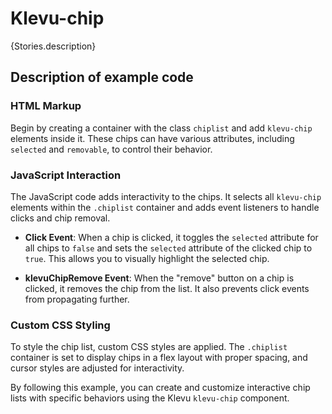 
<Meta of={Stories} />

# Klevu-chip

<Markdown>{Stories.description}</Markdown>

## Description of example code

### HTML Markup

Begin by creating a container with the class `chiplist` and add `klevu-chip` elements inside it. These chips can have various attributes, including `selected` and `removable`, to control their behavior.

### JavaScript Interaction

The JavaScript code adds interactivity to the chips. It selects all `klevu-chip` elements within the `.chiplist` container and adds event listeners to handle clicks and chip removal.

- **Click Event**: When a chip is clicked, it toggles the `selected` attribute for all chips to `false` and sets the `selected` attribute of the clicked chip to `true`. This allows you to visually highlight the selected chip.

- **klevuChipRemove Event**: When the "remove" button on a chip is clicked, it removes the chip from the list. It also prevents click events from propagating further.

### Custom CSS Styling

To style the chip list, custom CSS styles are applied. The `.chiplist` container is set to display chips in a flex layout with proper spacing, and cursor styles are adjusted for interactivity.

By following this example, you can create and customize interactive chip lists with specific behaviors using the Klevu `klevu-chip` component.

<Canvas of={Stories.chip} />

<Controls />
